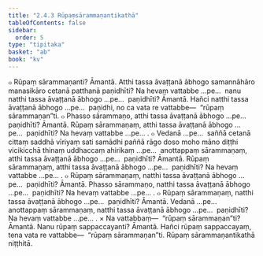 ```yaml
---
title: "2.4.3 Rūpaṃsārammaṇantikathā"
tableOfContents: false
sidebar:
  order: 5
type: "tipitaka"
basket: "ab"
book: "kv"
---
```



<DynamicBreadcrumb />

<Division number="552" book="kv">

<Paragraph number="1871" book="kv">
๐ Rūpaṃ sārammaṇanti? Āmantā. Atthi tassa āvaṭṭanā ābhogo samannāhāro manasikāro cetanā patthanā paṇidhīti? Na hevaṃ vattabbe …pe…  nanu natthi tassa āvaṭṭanā ābhogo …pe…  paṇidhīti? Āmantā. Hañci natthi tassa āvaṭṭanā ābhogo …pe…  paṇidhi, no ca vata re vattabbe—  “rūpaṃ sārammaṇan”ti.
</Paragraph>

<Paragraph number="1872" book="kv">
๐ Phasso sārammaṇo, atthi tassa āvaṭṭanā ābhogo …pe…  paṇidhīti? Āmantā. Rūpaṃ sārammaṇaṃ, atthi tassa āvaṭṭanā ābhogo …pe…  paṇidhīti? Na hevaṃ vattabbe …pe… .
</Paragraph>

<Paragraph number="1873" book="kv">
๐ Vedanā …pe…  saññā cetanā cittaṃ saddhā vīriyaṃ sati samādhi paññā rāgo doso moho māno diṭṭhi vicikicchā thinaṃ uddhaccaṃ ahirikaṃ …pe…  anottappaṃ sārammaṇaṃ, atthi tassa āvaṭṭanā ābhogo …pe…  paṇidhīti? Āmantā. Rūpaṃ sārammaṇaṃ, atthi tassa āvaṭṭanā ābhogo …pe…  paṇidhīti? Na hevaṃ vattabbe …pe… .
</Paragraph>

<Paragraph number="1874" book="kv">
๐ Rūpaṃ sārammaṇaṃ, natthi tassa āvaṭṭanā ābhogo …pe…  paṇidhīti? Āmantā. Phasso sārammaṇo, natthi tassa āvaṭṭanā ābhogo …pe…  paṇidhīti? Na hevaṃ vattabbe …pe… .
</Paragraph>

<Paragraph number="1875" book="kv">
๐ Rūpaṃ sārammaṇaṃ, natthi tassa āvaṭṭanā ābhogo …pe…  paṇidhīti? Āmantā. Vedanā …pe…  anottappaṃ sārammaṇaṃ, natthi tassa āvaṭṭanā ābhogo …pe…  paṇidhīti? Na hevaṃ vattabbe …pe… .
</Paragraph>

</Division>
<Division number="553" book="kv">

<Paragraph number="1876" book="kv">
× Na vattabbaṃ—  “rūpaṃ sārammaṇan”ti? Āmantā. Nanu rūpaṃ sappaccayanti? Āmantā. Hañci rūpaṃ sappaccayaṃ, tena vata re vattabbe—  “rūpaṃ sārammaṇan”ti.

</Paragraph>
</Division>

<Paragraph number="1877" type="center" book="kv">
Rūpaṃ sārammaṇantikathā niṭṭhitā.
</Paragraph>